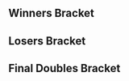 {{DISPLAYTITLE:Apollo: Doubles Bracket}}{{tabs static
|name1=Overview
|link1=Apollo/1
|name2=Singles Bracket
|link2=Apollo/1/Singles Bracket
|name3=Doubles Bracket
|link3=Apollo/1/Doubles Bracket
|This=3
}}
==Winners Bracket==
{{64DEDoublesWBracketA
|column-width=160

<!-- ROUND 1 -->
|r1m1t1p1=Duck |r1m1t1p1flag=us
|r1m1t1p2=Swedish Delight |r1m1t1p2flag=us |r1m1t1score={{win}}
|r1m1t2p1=Bye |r1m1t2p1flag=
|r1m1t2p2=Bye |r1m1t2p2flag= |r1m1t2score=
|r1m1win=1

|r1m2t1p1=Prodigy |r1m2t1p1flag=us
|r1m2t1p2=Dboy |r1m2t1p2flag=us |r1m2t1score=2
|r1m2t2p1=Lex |r1m2t2p1flag=us
|r1m2t2p2=JR |r1m2t2p2flag=us |r1m2t2score=1
|r1m2win=1

|r1m3t1p1=Vino |r1m3t1p1flag=us
|r1m3t1p2=Jank |r1m3t1p2flag=us |r1m3t1score={{win}}
|r1m3t2p1=Bye |r1m3t2p1flag=
|r1m3t2p2=Bye |r1m3t2p2flag= |r1m3t2score=
|r1m3win=1

|r1m4t1p1=Hayrow |r1m4t1p1flag=us
|r1m4t1p2=Zealous5000 |r1m4t1p2flag=us |r1m4t1score={{win}}
|r1m4t2p1=Bye |r1m4t2p1flag=
|r1m4t2p2=Bye |r1m4t2p2flag= |r1m4t2score=
|r1m4win=1

|r1m5t1p1=Jflex |r1m5t1p1flag=us
|r1m5t1p2=Animal |r1m5t1p2flag=us |r1m5t1score={{win}}
|r1m5t2p1=Bye |r1m5t2p1flag=
|r1m5t2p2=Bye |r1m5t2p2flag= |r1m5t2score=
|r1m5win=1

|r1m6t1p1=Racer |r1m6t1p1flag=us
|r1m6t1p2=Electric Flux |r1m6t1p2flag=us |r1m6t1score={{win}}
|r1m6t2p1=Bye |r1m6t2p1flag=
|r1m6t2p2=Bye |r1m6t2p2flag= |r1m6t2score=
|r1m6win=1

|r1m7t1p1=mayb |r1m7t1p1flag=us
|r1m7t1p2=Widl |r1m7t1p2flag=no |r1m7t1score={{win}}
|r1m7t2p1=Bye |r1m7t2p1flag=
|r1m7t2p2=Bye |r1m7t2p2flag= |r1m7t2score=
|r1m7win=1

|r1m8t1p1=Jib |r1m8t1p1flag=us
|r1m8t1p2=Wassabi |r1m8t1p2flag=us |r1m8t1score={{win}}
|r1m8t2p1=Bye |r1m8t2p1flag=
|r1m8t2p2=Bye |r1m8t2p2flag= |r1m8t2score=
|r1m8win=1

|r1m9t1p1=KirbyKaze |r1m9t1p1flag=ca
|r1m9t1p2=Adamayonmike |r1m9t1p2flag=nl |r1m9t1score={{win}}
|r1m9t2p1=Bye |r1m9t2p1flag=
|r1m9t2p2=Bye |r1m9t2p2flag= |r1m9t2score=
|r1m9win=1

|r1m10t1p1=Fruitcake |r1m10t1p1flag=us
|r1m10t1p2=Iram |r1m10t1p2flag=us |r1m10t1score=2
|r1m10t2p1=Syrup |r1m10t2p1flag=us
|r1m10t2p2=Calico |r1m10t2p2flag=us |r1m10t2score=1
|r1m10win=1

|r1m11t1p1=DOOM |r1m11t1p1flag=us
|r1m11t1p2=Bolt |r1m11t1p2flag=us |r1m11t1score={{win}}
|r1m11t2p1=Bye |r1m11t2p1flag=
|r1m11t2p2=Bye |r1m11t2p2flag= |r1m11t2score=
|r1m11win=1

|r1m12t1p1=Lana Del Krey |r1m12t1p1flag=us
|r1m12t1p2=DrLobster |r1m12t1p2flag=us |r1m12t1score={{win}}
|r1m12t2p1=Bye |r1m12t2p1flag=
|r1m12t2p2=Bye |r1m12t2p2flag= |r1m12t2score=
|r1m12win=1

|r1m13t1p1=iBDW |r1m13t1p1flag=us
|r1m13t1p2=2saint |r1m13t1p2flag=us |r1m13t1score={{win}}
|r1m13t2p1=Bye |r1m13t2p1flag=
|r1m13t2p2=Bye |r1m13t2p2flag= |r1m13t2score=
|r1m13win=1

|r1m14t1p1=Havok |r1m14t1p1flag=us
|r1m14t1p2=Emil |r1m14t1p2flag=us |r1m14t1score=2
|r1m14t2p1=MPG |r1m14t2p1flag=us
|r1m14t2p2=Boolan |r1m14t2p2flag=us |r1m14t2score=1
|r1m14win=1

|r1m15t1p1=Thx |r1m15t1p1flag=us
|r1m15t1p2=Rih |r1m15t1p2flag=us |r1m15t1score={{win}}
|r1m15t2p1=Bye |r1m15t2p1flag=
|r1m15t2p2=Bye |r1m15t2p2flag= |r1m15t2score=
|r1m15win=1

|r1m16t1p1=Venti3HM |r1m16t1p1flag=us
|r1m16t1p2=T. Webb |r1m16t1p2flag=us |r1m16t1score={{win}}
|r1m16t2p1=Bye |r1m16t2p1flag=
|r1m16t2p2=Bye |r1m16t2p2flag= |r1m16t2score=
|r1m16win=1

|r1m17t1p1=Slox |r1m17t1p1flag=us
|r1m17t1p2=KJH |r1m17t1p2flag=us |r1m17t1score={{win}}
|r1m17t2p1=Bye |r1m17t2p1flag=
|r1m17t2p2=Bye |r1m17t2p2flag= |r1m17t2score=
|r1m17win=1

|r1m18t1p1=Macintosh |r1m18t1p1flag=us
|r1m18t1p2=K8A |r1m18t1p2flag=us |r1m18t1score=DQ
|r1m18t2p1=Tarkus |r1m18t2p1flag=us
|r1m18t2p2=BigRedAnimeBike |r1m18t2p2flag=us |r1m18t2score={{win}}
|r1m18win=2

|r1m19t1p1=42nd |r1m19t1p1flag=us
|r1m19t1p2=47 |r1m19t1p2flag=us |r1m19t1score={{win}}
|r1m19t2p1=Bye |r1m19t2p1flag=
|r1m19t2p2=Bye |r1m19t2p2flag= |r1m19t2score=
|r1m19win=1

|r1m20t1p1=Rog |r1m20t1p1flag=us
|r1m20t1p2=Risen |r1m20t1p2flag=us |r1m20t1score={{win}}
|r1m20t2p1=Bye |r1m20t2p1flag=
|r1m20t2p2=Bye |r1m20t2p2flag= |r1m20t2score=
|r1m20win=1

|r1m21t1p1=Captain Smuckers |r1m21t1p1flag=us
|r1m21t1p2=Ryobeat |r1m21t1p2flag=us |r1m21t1score={{win}}
|r1m21t2p1=Bye |r1m21t2p1flag=
|r1m21t2p2=Bye |r1m21t2p2flag= |r1m21t2score=
|r1m21win=1

|r1m22t1p1=Ferriswheel |r1m22t1p1flag=us
|r1m22t1p2=uboa |r1m22t1p2flag=us |r1m22t1score=1
|r1m22t2p1=Seed |r1m22t2p1flag=us
|r1m22t2p2=Robnu |r1m22t2p2flag=us |r1m22t2score=2
|r1m22win=2

|r1m23t1p1=Esco |r1m23t1p1flag=us
|r1m23t1p2=Ryan_K |r1m23t1p2flag=us |r1m23t1score={{win}}
|r1m23t2p1=Bye |r1m23t2p1flag=
|r1m23t2p2=Bye |r1m23t2p2flag= |r1m23t2score=
|r1m23win=1

|r1m24t1p1=Kaeon |r1m24t1p1flag=us
|r1m24t1p2=Skipper |r1m24t1p2flag=us |r1m24t1score={{win}}
|r1m24t2p1=Bye |r1m24t2p1flag=
|r1m24t2p2=Bye |r1m24t2p2flag= |r1m24t2score=
|r1m24win=1

|r1m25t1p1=G$ |r1m25t1p1flag=us
|r1m25t1p2=DJ Nintendo |r1m25t1p2flag=us |r1m25t1score={{win}}
|r1m25t2p1=Bye |r1m25t2p1flag=
|r1m25t2p2=Bye |r1m25t2p2flag= |r1m25t2score=
|r1m25win=1

|r1m26t1p1=NFreak |r1m26t1p1flag=us
|r1m26t1p2=TheChocolateLava |r1m26t1p2flag=us |r1m26t1score=1
|r1m26t2p1=BirdUp |r1m26t2p1flag=us
|r1m26t2p2=Geodude |r1m26t2p2flag=us |r1m26t2score=2
|r1m26win=2

|r1m27t1p1=SB Chuuper |r1m27t1p1flag=us
|r1m27t1p2=getbodied |r1m27t1p2flag=us |r1m27t1score={{win}}
|r1m27t2p1=Bye |r1m27t2p1flag=
|r1m27t2p2=Bye |r1m27t2p2flag= |r1m27t2score=
|r1m27win=1

|r1m28t1p1=Kalvar |r1m28t1p1flag=us
|r1m28t1p2=JPO |r1m28t1p2flag=us |r1m28t1score={{win}}
|r1m28t2p1=Bye |r1m28t2p1flag=
|r1m28t2p2=Bye |r1m28t2p2flag= |r1m28t2score=
|r1m28win=1

|r1m29t1p1=Subtle |r1m29t1p1flag=us
|r1m29t1p2=JKJ |r1m29t1p2flag=us |r1m29t1score={{win}}
|r1m29t2p1=Bye |r1m29t2p1flag=
|r1m29t2p2=Bye |r1m29t2p2flag= |r1m29t2score=
|r1m29win=1

|r1m30t1p1=Master Snoop |r1m30t1p1flag=us
|r1m30t1p2=ToXicAvenger |r1m30t1p2flag=us |r1m30t1score=2
|r1m30t2p1=Childish |r1m30t2p1flag=us
|r1m30t2p2=Sweetlou |r1m30t2p2flag=us |r1m30t2score=0
|r1m30win=1

|r1m31t1p1=Warriorknight |r1m31t1p1flag=us
|r1m31t1p2=Dan_KF |r1m31t1p2flag=us |r1m31t1score={{win}}
|r1m31t2p1=Bye |r1m31t2p1flag=
|r1m31t2p2=Bye |r1m31t2p2flag= |r1m31t2score=
|r1m31win=1

|r1m32t1p1=BonkCushy |r1m32t1p1flag=us
|r1m32t1p2=Mr. Tuesday |r1m32t1p2flag=us |r1m32t1score={{win}}
|r1m32t2p1=Bye |r1m32t2p1flag=
|r1m32t2p2=Bye |r1m32t2p2flag= |r1m32t2score=
|r1m32win=1

<!-- ROUND 2 -->
|r2m1t1p1=Duck |r2m1t1p1flag=us
|r2m1t1p2=Swedish Delight |r2m1t1p2flag=us |r2m1t1score=2
|r2m1t2p1=Prodigy |r2m1t2p1flag=us
|r2m1t2p2=Dboy |r2m1t2p2flag=us |r2m1t2score=0
|r2m1win=1

|r2m2t1p1=Vino |r2m2t1p1flag=us
|r2m2t1p2=Jank |r2m2t1p2flag=us |r2m2t1score=0
|r2m2t2p1=Hayrow |r2m2t2p1flag=us
|r2m2t2p2=Zealous5000 |r2m2t2p2flag=us |r2m2t2score=2
|r2m2win=2

|r2m3t1p1=Jflex |r2m3t1p1flag=us
|r2m3t1p2=Animal |r2m3t1p2flag=us |r2m3t1score=2
|r2m3t2p1=Racer |r2m3t2p1flag=us
|r2m3t2p2=Electric Flux |r2m3t2p2flag=us |r2m3t2score=1
|r2m3win=1

|r2m4t1p1=mayb |r2m4t1p1flag=us
|r2m4t1p2=Widl |r2m4t1p2flag=no |r2m4t1score=2
|r2m4t2p1=Jib |r2m4t2p1flag=us
|r2m4t2p2=Wassabi |r2m4t2p2flag=us |r2m4t2score=0
|r2m4win=1

|r2m5t1p1=KirbyKaze |r2m5t1p1flag=ca
|r2m5t1p2=Adamayonmike |r2m5t1p2flag=nl |r2m5t1score=2
|r2m5t2p1=Fruitcake |r2m5t2p1flag=us
|r2m5t2p2=Iram |r2m5t2p2flag=us |r2m5t2score=0
|r2m5win=1

|r2m6t1p1=DOOM |r2m6t1p1flag=us
|r2m6t1p2=Bolt |r2m6t1p2flag=us |r2m6t1score=2
|r2m6t2p1=Lana Del Krey |r2m6t2p1flag=us
|r2m6t2p2=DrLobster |r2m6t2p2flag=us |r2m6t2score=0
|r2m6win=1

|r2m7t1p1=iBDW |r2m7t1p1flag=us
|r2m7t1p2=2saint |r2m7t1p2flag=us |r2m7t1score=2
|r2m7t2p1=Havok |r2m7t2p1flag=us
|r2m7t2p2=Emil |r2m7t2p2flag=us |r2m7t2score=0
|r2m7win=1

|r2m8t1p1=Thx |r2m8t1p1flag=us
|r2m8t1p2=Rih |r2m8t1p2flag=us |r2m8t1score=2
|r2m8t2p1=Venti3HM |r2m8t2p1flag=us
|r2m8t2p2=T. Webb |r2m8t2p2flag=us |r2m8t2score=1
|r2m8win=1

|r2m9t1p1=Slox |r2m9t1p1flag=us
|r2m9t1p2=KJH |r2m9t1p2flag=us |r2m9t1score=2
|r2m9t2p1=Tarkus |r2m9t2p1flag=us
|r2m9t2p2=BigRedAnimeBike |r2m9t2p2flag=us |r2m9t2score=0
|r2m9win=1

|r2m10t1p1=42nd |r2m10t1p1flag=us
|r2m10t1p2=47 |r2m10t1p2flag=us |r2m10t1score=2
|r2m10t2p1=Rog |r2m10t2p1flag=us
|r2m10t2p2=Risen |r2m10t2p2flag=us |r2m10t2score=0
|r2m10win=1

|r2m11t1p1=Captain Smuckers |r2m11t1p1flag=us
|r2m11t1p2=Ryobeat |r2m11t1p2flag=us |r2m11t1score=2
|r2m11t2p1=Seed |r2m11t2p1flag=us
|r2m11t2p2=Robnu |r2m11t2p2flag=us |r2m11t2score=0
|r2m11win=1

|r2m12t1p1=Esco |r2m12t1p1flag=us
|r2m12t1p2=Ryan_K |r2m12t1p2flag=us |r2m12t1score=2
|r2m12t2p1=Kaeon |r2m12t2p1flag=us
|r2m12t2p2=Skipper |r2m12t2p2flag=us |r2m12t2score=0
|r2m12win=1

|r2m13t1p1=G$ |r2m13t1p1flag=us
|r2m13t1p2=DJ Nintendo |r2m13t1p2flag=us |r2m13t1score=2
|r2m13t2p1=BirdUp |r2m13t2p1flag=us
|r2m13t2p2=Geodude |r2m13t2p2flag=us |r2m13t2score=0
|r2m13win=1

|r2m14t1p1=SB Chuuper |r2m14t1p1flag=us
|r2m14t1p2=getbodied |r2m14t1p2flag=us |r2m14t1score=2
|r2m14t2p1=Kalvar |r2m14t2p1flag=us
|r2m14t2p2=JPO |r2m14t2p2flag=us |r2m14t2score=1
|r2m14win=1

|r2m15t1p1=Subtle |r2m15t1p1flag=us
|r2m15t1p2=JKJ |r2m15t1p2flag=us |r2m15t1score=2
|r2m15t2p1=Master Snoop |r2m15t2p1flag=us
|r2m15t2p2=ToXicAvenger |r2m15t2p2flag=us |r2m15t2score=0
|r2m15win=1

|r2m16t1p1=Warriorknight |r2m16t1p1flag=us
|r2m16t1p2=Dan_KF |r2m16t1p2flag=us |r2m16t1score=0
|r2m16t2p1=BonkCushy |r2m16t2p1flag=us
|r2m16t2p2=Mr. Tuesday |r2m16t2p2flag=us |r2m16t2score=2
|r2m16win=2

<!-- ROUND 3 -->
|r3m1t1p1=Duck |r3m1t1p1flag=us
|r3m1t1p2=Swedish Delight |r3m1t1p2flag=us |r3m1t1score=2
|r3m1t2p1=Hayrow |r3m1t2p1flag=us
|r3m1t2p2=Zealous5000 |r3m1t2p2flag=us |r3m1t2score=0
|r3m1win=1

|r3m2t1p1=Jflex |r3m2t1p1flag=us
|r3m2t1p2=Animal |r3m2t1p2flag=us |r3m2t1score=2
|r3m2t2p1=mayb |r3m2t2p1flag=us
|r3m2t2p2=Widl |r3m2t2p2flag=no |r3m2t2score=1
|r3m2win=1


|r3m3t1p1=KirbyKaze |r3m3t1p1flag=ca
|r3m3t1p2=Adamayonmike |r3m3t1p2flag=nl |r3m3t1score=2
|r3m3t2p1=DOOM |r3m3t2p1flag=us
|r3m3t2p2=Bolt |r3m3t2p2flag=us |r3m3t2score=0
|r3m3win=1

|r3m4t1p1=iBDW |r3m4t1p1flag=us
|r3m4t1p2=2saint |r3m4t1p2flag=us |r3m4t1score=1
|r3m4t2p1=Thx |r3m4t2p1flag=us
|r3m4t2p2=Rih |r3m4t2p2flag=us |r3m4t2score=2
|r3m4win=2

|r3m5t1p1=Slox |r3m5t1p1flag=us
|r3m5t1p2=KJH |r3m5t1p2flag=us |r3m5t1score=2
|r3m5t2p1=42nd |r3m5t2p1flag=us
|r3m5t2p2=47 |r3m5t2p2flag=us |r3m5t2score=0
|r3m5win=1

|r3m6t1p1=Captain Smuckers |r3m6t1p1flag=us
|r3m6t1p2=Ryobeat |r3m6t1p2flag=us |r3m6t1score=2
|r3m6t2p1=Esco |r3m6t2p1flag=us
|r3m6t2p2=Ryan_K |r3m6t2p2flag=us |r3m6t2score=0
|r3m6win=1

|r3m7t1p1=G$ |r3m7t1p1flag=us
|r3m7t1p2=DJ Nintendo |r3m7t1p2flag=us |r3m7t1score=2
|r3m7t2p1=SB Chuuper |r3m7t2p1flag=us
|r3m7t2p2=getbodied |r3m7t2p2flag=us |r3m7t2score=0
|r3m7win=1

|r3m8t1p1=Subtle |r3m8t1p1flag=us
|r3m8t1p2=JKJ |r3m8t1p2flag=us |r3m8t1score=2
|r3m8t2p1=BonkCushy |r3m8t2p1flag=us
|r3m8t2p2=Mr. Tuesday |r3m8t2p2flag=us |r3m8t2score=0
|r3m8win=1

<!-- ROUND 4 -->
|r4m1t1p1=Duck |r4m1t1p1flag=us
|r4m1t1p2=Swedish Delight |r4m1t1p2flag=us |r4m1t1score=2
|r4m1t2p1=Jflex |r4m1t2p1flag=us
|r4m1t2p2=Animal |r4m1t2p2flag=us |r4m1t2score=0
|r4m1win=1

|r4m2t1p1=KirbyKaze |r4m2t1p1flag=ca
|r4m2t1p2=Adamayonmike |r4m2t1p2flag=nl |r4m2t1score=2
|r4m2t2p1=Thx |r4m2t2p1flag=us
|r4m2t2p2=Rih |r4m2t2p2flag=us |r4m2t2score=0
|r4m2win=1

|r4m3t1p1=Slox |r4m3t1p1flag=us
|r4m3t1p2=KJH |r4m3t1p2flag=us |r4m3t1score=2
|r4m3t2p1=Captain Smuckers |r4m3t2p1flag=us
|r4m3t2p2=Ryobeat |r4m3t2p2flag=us |r4m3t2score=1
|r4m3win=1

|r4m4t1p1=G$ |r4m4t1p1flag=us
|r4m4t1p2=DJ Nintendo |r4m4t1p2flag=us |r4m4t1score=2
|r4m4t2p1=Subtle |r4m4t2p1flag=us
|r4m4t2p2=JKJ |r4m4t2p2flag=us |r4m4t2score=0
|r4m4win=1

<!-- ROUND 5 -->
|r5m1t1p1=Duck |r5m1t1p1flag=us
|r5m1t1p2=Swedish Delight |r5m1t1p2flag=us |r5m1t1score=2
|r5m1t2p1=KirbyKaze |r5m1t2p1flag=ca
|r5m1t2p2=Adamayonmike |r5m1t2p2flag=nl |r5m1t2score=3
|r5m1win=2

|r5m2t1p1=Slox |r5m2t1p1flag=us
|r5m2t1p2=KJH |r5m2t1p2flag=us |r5m2t1score=1
|r5m2t2p1=G$ |r5m2t2p1flag=us
|r5m2t2p2=DJ Nintendo |r5m2t2p2flag=us |r5m2t2score=3
|r5m2win=2
}}
==Losers Bracket==
{{48DEDoublesLBracketA
|column-width=160

<!-- ROUND 1 -->
|l1m1t1p1=Warriorknight |l1m1t1p1flag=us
|l1m1t1p2=Dan_KF |l1m1t1p2flag=us |l1m1t1score=2
|l1m1t2p1=Lex |l1m1t2p1flag=us
|l1m1t2p2=JR |l1m1t2p2flag=us |l1m1t2score=0
|l1m1win=1

|l1m2t1p1=Master Snoop |l1m2t1p1flag=us
|l1m2t1p2=ToXicAvenger |l1m2t1p2flag=us |l1m2t1score={{win}}
|l1m2t2p1=Bye |l1m2t2p1flag=
|l1m2t2p2=Bye |l1m2t2p2flag= |l1m2t2score=
|l1m2win=1

|l1m3t1p1=Kalvar |l1m3t1p1flag=us
|l1m3t1p2=JPO |l1m3t1p2flag=us |l1m3t1score={{win}}
|l1m3t2p1=Bye |l1m3t2p1flag=
|l1m3t2p2=Bye |l1m3t2p2flag= |l1m3t2score=
|l1m3win=1

|l1m4t1p1=BirdUp |l1m4t1p1flag=us
|l1m4t1p2=Geodude |l1m4t1p2flag=us |l1m4t1score={{win}}
|l1m4t2p1=Bye |l1m4t2p1flag=
|l1m4t2p2=Bye |l1m4t2p2flag= |l1m4t2score=
|l1m4win=1

|l1m5t1p1=Kaeon |l1m5t1p1flag=us
|l1m5t1p2=Skipper |l1m5t1p2flag=us |l1m5t1score=0
|l1m5t2p1=Syrup |l1m5t2p1flag=us
|l1m5t2p2=Calico |l1m5t2p2flag=us |l1m5t2score=2
|l1m5win=2

|l1m6t1p1=Seed |l1m6t1p1flag=us
|l1m6t1p2=Robnu |l1m6t1p2flag=us |l1m6t1score={{win}}
|l1m6t2p1=Bye |l1m6t2p1flag=
|l1m6t2p2=Bye |l1m6t2p2flag= |l1m6t2score=
|l1m6win=1

|l1m7t1p1=Rog |l1m7t1p1flag=us
|l1m7t1p2=Risen |l1m7t1p2flag=us |l1m7t1score=2
|l1m7t2p1=MPG |l1m7t2p1flag=us
|l1m7t2p2=Boolan |l1m7t2p2flag=us |l1m7t2score=0
|l1m7win=1

|l1m8t1p1=Tarkus |l1m8t1p1flag=us
|l1m8t1p2=BigRedAnimeBike |l1m8t1p2flag=us |l1m8t1score={{win}}
|l1m8t2p1=Bye |l1m8t2p1flag=
|l1m8t2p2=Bye |l1m8t2p2flag= |l1m8t2score=
|l1m8win=1

|l1m9t1p1=Venti3HM |l1m9t1p1flag=us
|l1m9t1p2=T. Webb |l1m9t1p2flag=us |l1m9t1score={{win}}
|l1m9t2p1=Macintosh |l1m9t2p1flag=us
|l1m9t2p2=K8A |l1m9t2p2flag=us |l1m9t2score=DQ
|l1m9win=1

|l1m10t1p1=Havok |l1m10t1p1flag=us
|l1m10t1p2=Emil |l1m10t1p2flag=us |l1m10t1score={{win}}
|l1m10t2p1=Bye |l1m10t2p1flag=
|l1m10t2p2=Bye |l1m10t2p2flag= |l1m10t2score=
|l1m10win=1

|l1m11t1p1=Lana Del Krey |l1m11t1p1flag=us
|l1m11t1p2=DrLobster |l1m11t1p2flag=us |l1m11t1score=2
|l1m11t2p1=Ferriswheel |l1m11t2p1flag=us
|l1m11t2p2=uboa |l1m11t2p2flag=us |l1m11t2score=0
|l1m11win=1

|l1m12t1p1=Fruitcake |l1m12t1p1flag=us
|l1m12t1p2=Iram |l1m12t1p2flag=us |l1m12t1score={{win}}
|l1m12t2p1=Bye |l1m12t2p1flag=
|l1m12t2p2=Bye |l1m12t2p2flag= |l1m12t2score=
|l1m12win=1

|l1m13t1p1=Jib |l1m13t1p1flag=us
|l1m13t1p2=Wassabi |l1m13t1p2flag=us |l1m13t1score={{win}}
|l1m13t2p1=NFreak |l1m13t2p1flag=us
|l1m13t2p2=TheChocolateLava |l1m13t2p2flag=us |l1m13t2score=DQ
|l1m13win=1

|l1m14t1p1=Racer |l1m14t1p1flag=us
|l1m14t1p2=Electric Flux |l1m14t1p2flag=us |l1m14t1score={{win}}
|l1m14t2p1=Bye |l1m14t2p1flag=
|l1m14t2p2=Bye |l1m14t2p2flag= |l1m14t2score=
|l1m14win=1

|l1m15t1p1=Vino |l1m15t1p1flag=us
|l1m15t1p2=Jank |l1m15t1p2flag=us |l1m15t1score=2
|l1m15t2p1=Childish |l1m15t2p1flag=us
|l1m15t2p2=Sweetlou |l1m15t2p2flag=us |l1m15t2score=0
|l1m15win=1

|l1m16t1p1=Prodigy |l1m16t1p1flag=us
|l1m16t1p2=Dboy |l1m16t1p2flag=us |l1m16t1score={{win}}
|l1m16t2p1=Bye |l1m16t2p1flag=
|l1m16t2p2=Bye |l1m16t2p2flag= |l1m16t2score=
|l1m16win=1

<!-- ROUND 2 -->
|l2m1t1p1=Warriorknight |l2m1t1p1flag=us
|l2m1t1p2=Dan_KF |l2m1t1p2flag=us |l2m1t1score=2
|l2m1t2p1=Master Snoop |l2m1t2p1flag=us
|l2m1t2p2=ToXicAvenger |l2m1t2p2flag=us |l2m1t2score=0
|l2m1win=1

|l2m2t1p1=Kalvar |l2m2t1p1flag=us
|l2m2t1p2=JPO |l2m2t1p2flag=us |l2m2t1score=2
|l2m2t2p1=BirdUp |l2m2t2p1flag=us
|l2m2t2p2=Geodude |l2m2t2p2flag=us |l2m2t2score=0
|l2m2win=1

|l2m3t1p1=Syrup |l2m3t1p1flag=us
|l2m3t1p2=Calico |l2m3t1p2flag=us |l2m3t1score=1
|l2m3t2p1=Seed |l2m3t2p1flag=us
|l2m3t2p2=Robnu |l2m3t2p2flag=us |l2m3t2score=2
|l2m3win=2

|l2m4t1p1=Rog |l2m4t1p1flag=us
|l2m4t1p2=Risen |l2m4t1p2flag=us |l2m4t1score=2
|l2m4t2p1=Tarkus |l2m4t2p1flag=us
|l2m4t2p2=BigRedAnimeBike |l2m4t2p2flag=us |l2m4t2score=0
|l2m4win=1

|l2m5t1p1=Venti3HM |l2m5t1p1flag=us
|l2m5t1p2=T. Webb |l2m5t1p2flag=us |l2m5t1score=2
|l2m5t2p1=Havok |l2m5t2p1flag=us
|l2m5t2p2=Emil |l2m5t2p2flag=us |l2m5t2score=0
|l2m5win=1

|l2m6t1p1=Lana Del Krey |l2m6t1p1flag=us
|l2m6t1p2=DrLobster |l2m6t1p2flag=us |l2m6t1score=2
|l2m6t2p1=Fruitcake |l2m6t2p1flag=us
|l2m6t2p2=Iram |l2m6t2p2flag=us |l2m6t2score=1
|l2m6win=1

|l2m7t1p1=Jib |l2m7t1p1flag=us
|l2m7t1p2=Wassabi |l2m7t1p2flag=us |l2m7t1score=2
|l2m7t2p1=Racer |l2m7t2p1flag=us
|l2m7t2p2=Electric Flux |l2m7t2p2flag=us |l2m7t2score=0
|l2m7win=1

|l2m8t1p1=Vino |l2m8t1p1flag=us
|l2m8t1p2=Jank |l2m8t1p2flag=us |l2m8t1score=2
|l2m8t2p1=Prodigy |l2m8t2p1flag=us
|l2m8t2p2=Dboy |l2m8t2p2flag=us |l2m8t2score=0
|l2m8win=1

<!-- ROUND 3 -->
|l3m1t1p1=iBDW |l3m1t1p1flag=us
|l3m1t1p2=2saint |l3m1t1p2flag=us |l3m1t1score=2
|l3m1t2p1=Warriorknight |l3m1t2p1flag=us
|l3m1t2p2=Dan_KF |l3m1t2p2flag=us |l3m1t2score=0
|l3m1win=1

|l3m2t1p1=DOOM |l3m2t1p1flag=us
|l3m2t1p2=Bolt |l3m2t1p2flag=us |l3m2t1score=2
|l3m2t2p1=Kalvar |l3m2t2p1flag=us
|l3m2t2p2=JPO |l3m2t2p2flag=us |l3m2t2score=0
|l3m2win=1

|l3m3t1p1=mayb |l3m3t1p1flag=us
|l3m3t1p2=Widl |l3m3t1p2flag=no |l3m3t1score=2
|l3m3t2p1=Seed |l3m3t2p1flag=us
|l3m3t2p2=Robnu |l3m3t2p2flag=us |l3m3t2score=0
|l3m3win=1

|l3m4t1p1=Hayrow |l3m4t1p1flag=us
|l3m4t1p2=Zealous5000 |l3m4t1p2flag=us |l3m4t1score=2
|l3m4t2p1=Rog |l3m4t2p1flag=us
|l3m4t2p2=Risen |l3m4t2p2flag=us |l3m4t2score=1
|l3m4win=1

|l3m5t1p1=BonkCushy |l3m5t1p1flag=us
|l3m5t1p2=Mr. Tuesday |l3m5t1p2flag=us |l3m5t1score=2
|l3m5t2p1=Venti3HM |l3m5t2p1flag=us
|l3m5t2p2=T. Webb |l3m5t2p2flag=us |l3m5t2score=1
|l3m5win=1

|l3m6t1p1=SB Chuuper |l3m6t1p1flag=us
|l3m6t1p2=getbodied |l3m6t1p2flag=us |l3m6t1score=2
|l3m6t2p1=Lana Del Krey |l3m6t2p1flag=us
|l3m6t2p2=DrLobster |l3m6t2p2flag=us |l3m6t2score=1
|l3m6win=1

|l3m7t1p1=Esco |l3m7t1p1flag=us
|l3m7t1p2=Ryan_K |l3m7t1p2flag=us |l3m7t1score=2
|l3m7t2p1=Jib |l3m7t2p1flag=us
|l3m7t2p2=Wassabi |l3m7t2p2flag=us |l3m7t2score=0
|l3m7win=1

|l3m8t1p1=42nd |l3m8t1p1flag=us
|l3m8t1p2=47 |l3m8t1p2flag=us |l3m8t1score=2
|l3m8t2p1=Vino |l3m8t2p1flag=us
|l3m8t2p2=Jank |l3m8t2p2flag=us |l3m8t2score=1
|l3m8win=1

<!-- ROUND 4 -->
|l4m1t1p1=iBDW |l4m1t1p1flag=us
|l4m1t1p2=2saint |l4m1t1p2flag=us |l4m1t1score=2
|l4m1t2p1=DOOM |l4m1t2p1flag=us
|l4m1t2p2=Bolt |l4m1t2p2flag=us |l4m1t2score=0
|l4m1win=1

|l4m2t1p1=mayb |l4m2t1p1flag=us
|l4m2t1p2=Widl |l4m2t1p2flag=no |l4m2t1score=2
|l4m2t2p1=Hayrow |l4m2t2p1flag=us
|l4m2t2p2=Zealous5000 |l4m2t2p2flag=us |l4m2t2score=0
|l4m2win=1

|l4m3t1p1=BonkCushy |l4m3t1p1flag=us
|l4m3t1p2=Mr. Tuesday |l4m3t1p2flag=us |l4m3t1score=2
|l4m3t2p1=SB Chuuper |l4m3t2p1flag=us
|l4m3t2p2=getbodied |l4m3t2p2flag=us |l4m3t2score=0
|l4m3win=1

|l4m4t1p1=Esco |l4m4t1p1flag=us
|l4m4t1p2=Ryan_K |l4m4t1p2flag=us |l4m4t1score=2
|l4m4t2p1=42nd |l4m4t2p1flag=us
|l4m4t2p2=47 |l4m4t2p2flag=us |l4m4t2score=1
|l4m4win=1

<!-- ROUND 5 -->
|l5m1t1p1=Captain Smuckers |l5m1t1p1flag=us
|l5m1t1p2=Ryobeat |l5m1t1p2flag=us |l5m1t1score=2
|l5m1t2p1=iBDW |l5m1t2p1flag=us
|l5m1t2p2=2saint |l5m1t2p2flag=us |l5m1t2score=1
|l5m1win=1

|l5m2t1p1=Subtle |l5m2t1p1flag=us
|l5m2t1p2=JKJ |l5m2t1p2flag=us |l5m2t1score=1
|l5m2t2p1=mayb |l5m2t2p1flag=us
|l5m2t2p2=Widl |l5m2t2p2flag=no |l5m2t2score=2
|l5m2win=2

|l5m3t1p1=Jflex |l5m3t1p1flag=us
|l5m3t1p2=Animal |l5m3t1p2flag=us |l5m3t1score=2
|l5m3t2p1=BonkCushy |l5m3t2p1flag=us
|l5m3t2p2=Mr. Tuesday |l5m3t2p2flag=us |l5m3t2score=0
|l5m3win=1

|l5m4t1p1=Thx |l5m4t1p1flag=us
|l5m4t1p2=Rih |l5m4t1p2flag=us |l5m4t1score=2
|l5m4t2p1=Esco |l5m4t2p1flag=us
|l5m4t2p2=Ryan_K |l5m4t2p2flag=us |l5m4t2score=0
|l5m4win=1

<!-- ROUND 6 -->
|l6m1t1p1=Captain Smuckers |l6m1t1p1flag=us
|l6m1t1p2=Ryobeat |l6m1t1p2flag=us |l6m1t1score=3
|l6m1t2p1=mayb |l6m1t2p1flag=us
|l6m1t2p2=Widl |l6m1t2p2flag=no |l6m1t2score=2
|l6m1win=1

|l6m2t1p1=Jflex |l6m2t1p1flag=us
|l6m2t1p2=Animal |l6m2t1p2flag=us |l6m2t1score=3
|l6m2t2p1=Thx |l6m2t2p1flag=us
|l6m2t2p2=Rih |l6m2t2p2flag=us |l6m2t2score=1
|l6m2win=1

<!-- ROUND 7 -->
|l7m1t1p1=Duck |l7m1t1p1flag=us
|l7m1t1p2=Swedish Delight |l7m1t1p2flag=us |l7m1t1score=3
|l7m1t2p1=Captain Smuckers |l7m1t2p1flag=us
|l7m1t2p2=Ryobeat |l7m1t2p2flag=us |l7m1t2score=1
|l7m1win=1

|l7m2t1p1=Slox |l7m2t1p1flag=us
|l7m2t1p2=KJH |l7m2t1p2flag=us |l7m2t1score=0
|l7m2t2p1=Jflex |l7m2t2p1flag=us
|l7m2t2p2=Animal |l7m2t2p2flag=us |l7m2t2score=3
|l7m2win=2
}}
<onlyinclude>
==Final Doubles Bracket==
{{DEFinalDoublesBracket
|column-width=160

<!-- FROM WINNERS -->
|r1m1t1p1=KirbyKaze |r1m1t1p1flag=ca
|r1m1t1p2=Adamayonmike |r1m1t1p2flag=nl |r1m1t1score=2
|r1m1t2p1=G$ |r1m1t2p1flag=us
|r1m1t2p2=DJ Nintendo |r1m1t2p2flag=us |r1m1t2score=3
|r1m1win=2

<!-- FROM LOSERS -->
|l1m1t1p1=Duck |l1m1t1p1flag=us
|l1m1t1p2=Swedish Delight |l1m1t1p2flag=us |l1m1t1score=3
|l1m1t2p1=Jflex |l1m1t2p1flag=us
|l1m1t2p2=Animal |l1m1t2p2flag=us |l1m1t2score=0
|l1m1win=1

<!-- LOSERS FINALS -->
|r2m1t1p1=KirbyKaze |r2m1t1p1flag=ca
|r2m1t1p2=Adamayonmike |r2m1t1p2flag=nl |r2m1t1score=3
|r2m1t2p1=Duck |r2m1t2p1flag=us
|r2m1t2p2=Swedish Delight |r2m1t2p2flag=us |r2m1t2score=2
|r2m1win=1

<!-- GRAND FINALS -->
|r3m1t1p1=G$ |r3m1t1p1flag=us
|r3m1t1p2=DJ Nintendo |r3m1t1p2flag=us |r3m1t1score={{win}}
|r3m1t2p1=KirbyKaze |r3m1t2p1flag=ca
|r3m1t2p2=Adamayonmike |r3m1t2p2flag=nl |r3m1t2score=
|r3m1win=1
}}
</onlyinclude>
